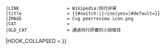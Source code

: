 {{WPBannerMeta
|PROJECT                = 小說
 |BANNER_NAME           = Template:WikiProject Novels
 |substcheck            = <includeonly>{{subst:</includeonly><includeonly>substcheck}}</includeonly>
 |small                 = {{{small|}}}
 |category              = {{{category|¬}}}
 | category_trad        = yes 
 |listas                = {{{listas|}}}
|IMAGE_LEFT             = Book collection.jpg
|QUALITY_SCALE          = subpage
 |class                 = {{{class|}}}
|auto                   = {{{auto|}}}
|importance             = {{{importance|}}}
|ASSESSMENT_CAT         = 小說條目
|ASSESSMENT_LINK        = 
|COMMENTS               = yes
|COMMENTS_CAT           = 含有討論頁的小說條目
|attention              = {{{attention|}}}
 |ATTENTION_CAT         = 需要關注的小說條目
|note 1                 = {{{ref|}}}
 |NOTE_1_TEXT           = 根据标记，本条目需要补充更多[[WP:列明来源|来源]]'''[[WP:可供查证|以供查证]]'''。
 |NOTE_1_IMAGE          = Question_book-4.svg
 |NOTE_1_CAT            = 需要補充來源的小說條目
|infobox                = {{{needs-infobox|}}}
 |INFOBOX_CAT           = 需要信息框的小說條目
 |peer review           = {{{peer|}}}
 |old peer review       = {{#switch:{{lc:{{{old-peer|¬}}}}}||¬|no=|yes}}
 |LINK                  = Wikipedia:同行评审
 |title                 = {{#switch:{{lc:{{{old-peer|¬}}}}}||¬|no|yes={{SUBJECTPAGENAME}}|#default={{{old-peer|}}}}}
 |IMAGE                 = Cvg peerreview icon.png
 |CAT                   = 
 |OLD_CAT               = 通過同行評審的小說條目
|HOOK_COLLAPSED         = {{WPBannerMeta/hooks/notecounter
 |category              = {{{category|¬}}}
 |BANNER_NAME           = Template:WikiProject Novels
 |note 1                = {{{peer|}}}
 |note 2                = {{{old-peer|}}}
}}}}<noinclude>
{{documentation}}
</noinclude>